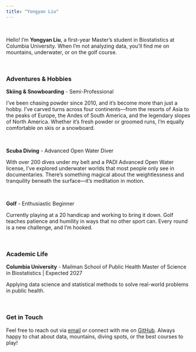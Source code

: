```yaml
---
title: "Yongyan Liu"
---
```


<br>

Hello! I'm **Yongyan Liu**, a first-year Master's student in Biostatistics at Columbia University. When I'm not analyzing data, you'll find me on mountains, underwater, or on the golf course.

<br>

### Adventures & Hobbies

**Skiing & Snowboarding** - Semi-Professional

I've been chasing powder since 2010, and it's become more than just a hobby. I've carved turns across four continents—from the resorts of Asia to the peaks of Europe, the Andes of South America, and the legendary slopes of North America. Whether it's fresh powder or groomed runs, I'm equally comfortable on skis or a snowboard.

<br>

**Scuba Diving** - Advanced Open Water Diver

With over 200 dives under my belt and a PADI Advanced Open Water license, I've explored underwater worlds that most people only see in documentaries. There's something magical about the weightlessness and tranquility beneath the surface—it's meditation in motion.

<br>

**Golf** - Enthusiastic Beginner

Currently playing at a 20 handicap and working to bring it down. Golf teaches patience and humility in ways that no other sport can. Every round is a new challenge, and I'm hooked.

<br>

### Academic Life

**Columbia University** - Mailman School of Public Health
Master of Science in Biostatistics | Expected 2027

Applying data science and statistical methods to solve real-world problems in public health.

<br>

### Get in Touch

Feel free to reach out via [email](mailto:yl6107@columbia.edu) or connect with me on [GitHub](https://github.com/liuyongyan). Always happy to chat about data, mountains, diving spots, or the best courses to play!
